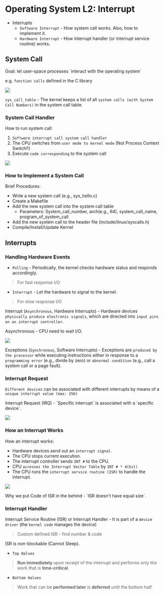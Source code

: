 Operating System L2: Interrupt
===

* Interrupts
    * `Software Interrupt` - How system call works. Also, how to implement it.
    * `Hardware Interrupt` - How interrupt handler (or interrupt service routine) works.

System Call
---


<Callout type="info" emoji="ℹ">
Goal: let user-space processes `interact with the operating system`
</Callout>

e.g. `function calls` defined in the C library

![](https://hackmd.io/_uploads/rJBX-zTlp.png)

`sys_call_table` - The kernel keeps a list of all `system calls (with System Call Numbers)` in the system call table.

### System Call Handler

How to run system call:

1. `Software interrupt call system call handler`
1. The CPU switches from `user mode to kernel mode` (Not Process Context Switch!!)
1. Execute `code corresponding` to the system call

![](https://hackmd.io/_uploads/rJ2Lzz6xa.png)

### How to Implement a System Call

Brief Procedures:

* Write a new system call (e.g., sys_hello.c)
* Create a Makefile
* Add the new system call into the system call table
    * Parameters: System_call_number, arch(e.g., 64), system_call_name,  program_of_system_call
* Add the new system call to the header file (include/linux/syscalls.h)
* Compile/Install/Update Kernel

Interrupts
---

### Handling Hardware Events

- `Polling` - Periodically, the kernel checks hardware status and responds accordingly.
> For fast response I/O
- `Interrupt` - Let the hardware to signal to the kernel.
> For slow response I/O

Interrupt (`Asynchronous`, Hardware Interrupts) - Hardware devices `physically produce electronic signals`, which are directed into `input pins on an interrupt controller`.

<Callout type="warning" emoji="⚠️">
Asynchronous - CPU need to wait I/O.
</Callout>

![](https://hackmd.io/_uploads/HJjJnmU-a.png)

Exceptions (`Synchronous`, Software Interrupts) - Exceptions are `produced by the processor` while executing instructions either in response to a `programming error` (e.g., divide by zero) or `abnormal condition` (e.g., call a system call or a page fault).

### Interrupt Request

`Different devices` can be associated with different interrupts by means of a `unique interrupt value (max: 256)`

<Callout type="info" emoji="ℹ">
Interrupt Request (IRQ) - `Specific interrupt` is associated with a `specific device`.
</Callout>

![](https://hackmd.io/_uploads/B1nBRm8Za.png)

### How an Interrupt Works

How an interrupt works:

* Hardware devices send out an `interrupt signal`.
* The CPU stops current execution.
* The interrupt controller sends `INT #` to the CPU.
* CPU `accesses the Interrupt Vector Table` by `INT # * 4(bit)`
* The CPU runs the `interrupt service routine (ISR)` to handle the interrupt.

![](https://hackmd.io/_uploads/SkU3RmL-p.png)

<Callout type="info" emoji="ℹ">
Why we put Code of ISR in the behind - `ISR doesn't have equal size`.
</Callout>

### Interrupt Handler

Interrupt Service Routine (ISR) or Interrupt Handler - It is part of a `device driver` (the `kernel code` manages the device)
> Custom defined ISR - find number & code

<Callout type="warning" emoji="⚠️">
ISR is non-blockable (Cannot Sleep).
</Callout>

- `Top Halves`
> **Run immediately** upon receipt of the interrupt and performs only the work that is **time-critical**.
- `Bottom Halves`
> Work that can be **performed later** is **deferred** until the bottom half.
